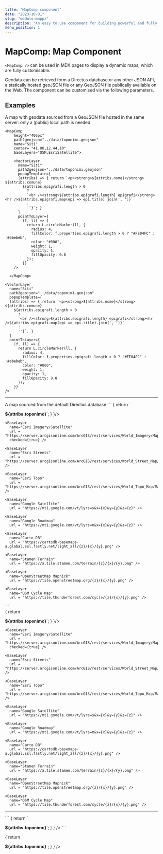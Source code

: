 ```yaml
---
title: "MapComp component"
date: "2023-10-01"
slug: "modulo-mappa"
description: "An easy to use component for building powerful and fully customizable maps"
menu_position: 1
---
```



# MapComp: Map Component

`<MapComp />` can be used in MDX pages to display a dynamic maps, which are fully customisable.

Geodata can be retrieved form a Directus database or any other JSON API, a statically hosted geoJSON file or any GeoJSON file publically available on the Web. The component can be customised via the following parameters.

## Examples


<div className="row">
  <div className="col-sm-4">
  A map with geodata sourced from a GeoJSON file hosted in the same server: only a (public) local path is needed:

```
<MapComp
    height="400px"
    path2geojson="../data/toponimi.geojson"
    name="Siti"
    center= "41.88,12.44,10"
    baseLayers="OSM,EsriSatellite">
    
    <VectorLayer 
      name="Siti"
      path2geojson="../data/toponimi.geojson"
      popupTemplate={
      (attribs) => { return `<p><strong>${attribs.nome}</strong> ${attribs.comune}
        ${attribs.epigrafi.length > 0 
          ? 
          `<br /><strong>${attribs.epigrafi.length} epigrafi</strong><hr />${attribs.epigrafi.map(epi => epi.title).join(', ')}` 
          :
          ''}`; }
      }
      pointToLayer={
        (f, ll) => {
          return L.circleMarker(ll, {
            radius: 4,
            fillColor: f.properties.epigrafi.length > 0 ? "#FE04FC" : '#ebebeb',
            color: "#000",
            weight: 1,
            opacity: 1,
            fillOpacity: 0.8
          });
        }}
    />
    
  </MapComp>
```
  </div>
  <div className="col-sm-8">
  <MapComp
    height="400px"
    path2geojson="../data/toponimi.geojson"
    name="Siti"
    center= "41.88,12.44,10"
    baseLayers="OSM, EsriSatellite, EsriStreets, EsriTopo, GoogleSatellite,GoogleRoadmap,GoogleTerrain,GoogleAlteredRoadmap, GoogleTerrainOnly, GoogleHybrid, CartoDb, StamenTerrain, OSMMapnick, OSMCycle"
    >
    
    <VectorLayer 
      name="Siti"
      path2geojson="../data/toponimi.geojson"
      popupTemplate={
      (attribs) => { return `<p><strong>${attribs.nome}</strong> ${attribs.comune}
        ${attribs.epigrafi.length > 0 
          ? 
          `<br /><strong>${attribs.epigrafi.length} epigrafi</strong><hr />${attribs.epigrafi.map(epi => epi.title).join(', ')}` 
          :
          ''}`; }
      }
      pointToLayer={
        (f, ll) => {
          return L.circleMarker(ll, {
            radius: 4,
            fillColor: f.properties.epigrafi.length > 0 ? "#FE04FC" : '#ebebeb',
            color: "#000",
            weight: 1,
            opacity: 1,
            fillOpacity: 0.8
          });
        }}
    />
    
  </MapComp>
  </div>
</div>

---

<div className="row">
  <div className="col-sm-4">
  A map sourced from the default Directus database
```
<MapComp
  height="400px"
  center="43,13.32,11">
    <VectorLayer 
      name="Toponimi"
      dTable="toponimi"
      popupTemplate={
        (attribs) => { return `<p><strong>${attribs.toponimo}</strong>`; }
      }/>
    <BaseLayer 
      name="Open Street Map"
      url = "https://{s}.tile.openstreetmap.org/{z}/{x}/{y}.png"
      attribution= '&copy; <a href="https://www.openstreetmap.org/copyright">OpenStreetMap</a> contributors' />
    
    <BaseLayer 
      name="Esri Imagery/Satellite"
      url = "https://server.arcgisonline.com/ArcGIS/rest/services/World_Imagery/MapServer/tile/{z}/{y}/{x}"
      checked={true} />
    
    <BaseLayer 
      name="Esri Streets"
      url = "https://server.arcgisonline.com/ArcGIS/rest/services/World_Street_Map/MapServer/tile/{z}/{y}/{x}" />
    
    <BaseLayer 
      name="Esri Topo"
      url = "https://server.arcgisonline.com/ArcGIS/rest/services/World_Topo_Map/MapServer/tile/{z}/{y}/{x}" />
    
    <BaseLayer 
      name="Google Satellite"
      url = "https://mt1.google.com/vt/lyrs=s&x={x}&y={y}&z={z}" />
    
    <BaseLayer 
      name="Google Roadmap"
      url = "https://mt1.google.com/vt/lyrs=m&x={x}&y={y}&z={z}" />
    
    <BaseLayer 
      name="Carto DB"
      url = "https://cartodb-basemaps-a.global.ssl.fastly.net/light_all/{z}/{x}/{y}.png" />
    
    <BaseLayer 
      name="Stamen Terrain"
      url = "https://a.tile.stamen.com/terrain/{z}/{x}/{y}.png" />
    
    <BaseLayer 
      name="OpenStreetMap Mapnick"
      url = "https://tile.openstreetmap.org/{z}/{x}/{y}.png" />
    
    <BaseLayer 
      name="OSM Cycle Map"
      url = "https://tile.thunderforest.com/cycle/{z}/{x}/{y}.png" />
  </MapComp>
```
  </div>
  <div className="col-sm-8">
<MapComp
  height="400px"
  center="43,13.32,11">
    <VectorLayer 
      name="Toponimi"
      dTable="toponimi"
      popupTemplate={
        (attribs) => { return `<p><strong>${attribs.toponimo}</strong>`; }
      }/>
    <BaseLayer 
      name="Open Street Map"
      url = "https://{s}.tile.openstreetmap.org/{z}/{x}/{y}.png"
      attribution= '&copy; <a href="https://www.openstreetmap.org/copyright">OpenStreetMap</a> contributors' />
    
    <BaseLayer 
      name="Esri Imagery/Satellite"
      url = "https://server.arcgisonline.com/ArcGIS/rest/services/World_Imagery/MapServer/tile/{z}/{y}/{x}"
      checked={true} />
    
    <BaseLayer 
      name="Esri Streets"
      url = "https://server.arcgisonline.com/ArcGIS/rest/services/World_Street_Map/MapServer/tile/{z}/{y}/{x}" />
    
    <BaseLayer 
      name="Esri Topo"
      url = "https://server.arcgisonline.com/ArcGIS/rest/services/World_Topo_Map/MapServer/tile/{z}/{y}/{x}" />
    
    <BaseLayer 
      name="Google Satellite"
      url = "https://mt1.google.com/vt/lyrs=s&x={x}&y={y}&z={z}" />
    
    <BaseLayer 
      name="Google Roadmap"
      url = "https://mt1.google.com/vt/lyrs=m&x={x}&y={y}&z={z}" />
    
    <BaseLayer 
      name="Carto DB"
      url = "https://cartodb-basemaps-a.global.ssl.fastly.net/light_all/{z}/{x}/{y}.png" />
    
    <BaseLayer 
      name="Stamen Terrain"
      url = "https://a.tile.stamen.com/terrain/{z}/{x}/{y}.png" />
    
    <BaseLayer 
      name="OpenStreetMap Mapnick"
      url = "https://tile.openstreetmap.org/{z}/{x}/{y}.png" />
    
    <BaseLayer 
      name="OSM Cycle Map"
      url = "https://tile.thunderforest.com/cycle/{z}/{x}/{y}.png" />
  </MapComp>
  </div>
</div>

---

<div className="row">
  <div className="col-sm-4">
```
<MapComp
  height="400px"
  center="43,13.32,11"
  baseLayers="OSM,EsriSatellite">
    <VectorLayer 
      name="Toponimi"
      dEndPoint="https://landscapearchaeology.eu/db/items/toponimi"
      dToken="sxE2XHdJMWJiymA9w2QJFGJWG9AAnq6E"
      dFilter="filter[provincia][_eq]=Macerata"
      popupTemplate={
        (attribs) => { return `<p><strong>${attribs.toponimo}</strong>`; }
      }
    />
  </MapComp>
```
  </div>
  <div className="col-sm-8">
  <MapComp
  height="400px"
  center="43,13.32,11"
  baseLayers="OSM,EsriSatellite">
    <VectorLayer 
      name="Toponimi"
      dEndPoint="https://landscapearchaeology.eu/db/items/toponimi"
      dToken="sxE2XHdJMWJiymA9w2QJFGJWG9AAnq6E"
      dFilter="filter[provincia][_eq]=Macerata"
      popupTemplate={
        (attribs) => { return `<p><strong>${attribs.toponimo}</strong>`; }
      }
    />
  </MapComp>
  </div>
</div>
